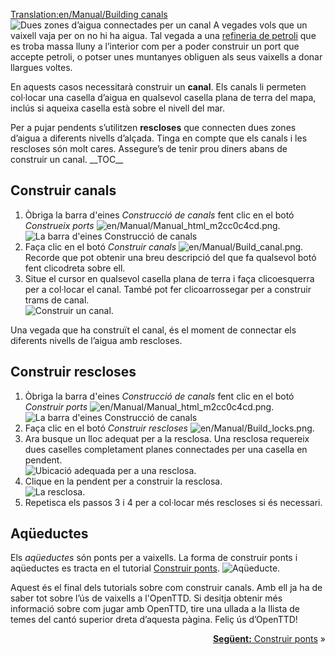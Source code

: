 [[Translation:en/Manual/Building canals]]
{{ca/Manual/Tutorial/Tutorial}}
[[File:en/Manual/Canal.png|left|frame|Dues zones d’aigua connectades per un canal]]
A vegades vols que un vaixell vaja per on no hi ha aigua. Tal vegada a una [[ca/Refineria de petroli|refineria de petroli]] que es troba massa lluny a l’interior com per a poder construir un port que accepte petroli, o potser unes muntanyes obliguen als seus vaixells a donar llargues voltes.

En aquests casos necessitarà construir un '''canal'''. Els canals li permeten col·locar una casella d’aigua en qualsevol casella plana de terra del mapa, inclús si aqueixa casella està sobre el nivell del mar.

Per a pujar pendents s’utilitzen '''rescloses''' que connecten dues zones d’aigua a diferents nivells d’alçada. Tinga en compte que els canals i les rescloses són molt cares. Assegure’s de tenir prou diners abans de construir un canal.
__TOC__
<div style="clear: left"></div>
==Construir canals==
# Òbriga la barra d'eines ''Construcció de canals'' fent clic en el botó ''Construeix ports'' [[File:en/Manual/Manual html m2cc0c4cd.png]].<br/>[[File:ca/Manual/Dock toolbar.png|frame|none|La barra d'eines Construcció de canals]]
# Faça clic en el botó ''Construir canals'' [[File:en/Manual/Build canal.png]]. Recorde que pot obtenir una breu descripció del que fa qualsevol botó fent clicodreta sobre ell.
# Situe el cursor en qualsevol casella plana de terra i faça clicoesquerra per a col·locar el canal. També pot fer clicoarrossegar per a construir trams de canal.<br/>[[File:en/Manual/Building-canals-1.png|frame|none|Construir un canal.]]

Una vegada que ha construït el canal, és el moment de connectar els diferents nivells de l’aigua amb rescloses.

==Construir rescloses==
# Òbriga la barra d'eines ''Construcció de canals'' fent clic en el botó ''Construir ports'' [[File:en/Manual/Manual html m2cc0c4cd.png]].<br/>[[File:es/Manual/Dock toolbar.png|frame|none|La barra d'eines Construcció de canals]]
# Faça clic en el botó ''Construir rescloses'' [[File:en/Manual/Build locks.png]].
# Ara busque un lloc adequat per a la resclosa. Una resclosa requereix dues caselles completament planes connectades per una casella en pendent.<br/>[[File:en/Manual/Building-canals-2.png|frame|none|Ubicació adequada per a una resclosa.]]
# Clique en la pendent per a construir la resclosa.<br/>[[File:en/Manual/Building-canals-3.png|frame|none|La resclosa.]]
# Repetisca els passos 3 i 4 per a col·locar més rescloses si és necessari.

==Aqüeductes==
Els ''aqüeductes'' són ponts per a vaixells. La forma de construir ponts i aqüeductes es tracta en el tutorial [[ca/Manual/Construir ponts|Construir ponts]].
[[File:en/Manual/Aqueduct.png|frame|none|Aqüeducte.]]

Aquest és el final dels tutorials sobre com construir canals. Amb ell ja ha de saber tot sobre l’ús de vaixells a l'OpenTTD. Si desitja obtenir més informació sobre com jugar amb OpenTTD, tire una ullada a la llista de temes del cantó superior dreta d’aquesta pàgina. Feliç ús d’OpenTTD!

<span style="float: right">[[es/Construir ponts|'''Següent:''' Construir ponts]] &raquo;</span>